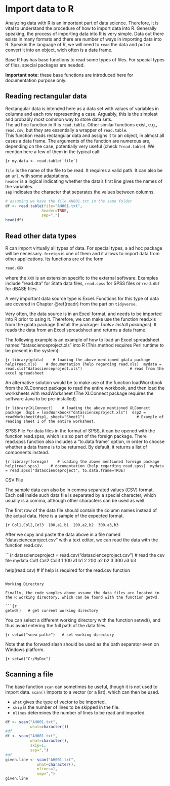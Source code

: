 # Import data to R {#import}

Analyzing data with R is an important part of data science. Therefore, it is vital to understand the procedure of how to import data into R. Generally speaking, the process of importing data into R is very simple. Data out there exists in many formats and there are number of ways in importing data into R. Speakin the language of R, we will need to `read` the data and put or convert it into an object, wich often is a data frame. 

Base R has has base functions to read some types of files. For special types of files, special packages are needed.

**Important note:** these base functions are introduced here for documentation purpose only. 

## Reading rectangular data

Rectangular data is intended here as a data set with values of variables in columns and each row representing a case. Arguably, this is the simplest and probably most common way to store data sets.  
The ad hoc function in R is `read.table`. Other similar functions exist, e.g., `read.csv`, but they are essentially a wrapper of `read.table`.   
This function reads rectangular data and assigns it to an object, in almost all cases a data frame. The arguments of the function are numerous are, depending on the case, potentially very useful (check `?read.table`).  We mention here a few of them in the typical call:

```{r
my.data <- read.table(`file`)
``` 

`file` is the name of the file to be read. It requires a valid path. It can also be an `url`, with some adaptations.  
`header` is a logical indicating whether the data's first line gives the names of the variables.  
`sep` indicates the character that separates the values between columns.

```r
# assuming we have the file AH001.txt in the same folder
df <- read.table(file="AH001.txt",
				header=TRUE,
				sep=",")
head(df)
```

## Read other data types

R can import virtually all types of data. For special types, a ad hoc package will be necessary. `foreign` is one of them and it allows to import data from other applications. Its functions are of the form

```r
read.XXX
```
 where the `XXX` is an extension specific to the external software. Examples include "read.dta" for Stata data files, `read.spss` for SPSS files or `read.dbf` for dBASE files.   

A very important data source type is Excel. Functions for this type of data are covered in Chapter \@ref(readr) from the part on `tidyverse`.

Very often, the data source is in an Excel format, and needs to be imported into R prior to using it. Therefore, we can make use the function read.xls from the gdata package (Install the package: _Tools> Install packages_). It reads the data from an Excel spreadsheet and returns a data frame. 

The following example is an example of how to load an Excel spreadsheet named "datascienceproject.xls" into R (This method requires Perl runtime to be present in the system):

```{r
library(gdata)    # loading the above mentioned gdata package 
help(read.xls)    # documentation (help regarding read.xls) 
mydata = read.xls("datascienceproject.xls")  
                  # read from the excel spreadsheet
```

An alternative solution would be to make use of the function loadWorkbook from the XLConnect package to read the entire workbook, and then load the worksheets with readWorksheet (The XLConnect package requires the software Java to be pre-installed).

```{r
library(XLConnect)    # loading the above mentioned XLConnect package 
dsp1 = loadWorkbook("datascienceproject.xls") 
dsp2 = readWorksheet(dsp1, sheet="Sheet1")
                      # Example of reading sheet 1 of the entire worksheet.
```

SPSS File
For data files in the format of SPSS, it can be opened with the function read.spss, which is also part of the foreign package. There read.spss function also includes a "to.data.frame" option, in order to choose whether a data frame is to be returned. By default, it returns a list of components instead.

```{r
library(foreign)    # loading the above mentioned foreign package 
help(read.spss)     # documentation (help regarding read.spss) 
mydata = read.spss("datascienceproject", to.data.frame=TRUE)
```

CSV File

The sample data can also be in comma separated values (CSV) format. Each cell inside such data file is separated by a special character, which usually is a comma, although other characters can be used as well.

The first row of the data file should contain the column names instead of the actual data. Here is a sample of the expected format.

```{r
Col1,Col2,Col3 
100,a1,b1 
200,a2,b2 
300,a3,b3
```

After we copy and paste the data above in a file named "datascienceproject.csv" with a text editor, we can read the data with the function read.csv.

```{r
datascienceproject = read.csv("datascienceproject.csv")  # read the csv file 
mydata 
  Col1 Col2 Col3 
1  100   a1   b1 
2  200   a2   b2 
3  300   a3   b3

help(read.csv)    # If help is required for the read.csv function
```

Working Directory

Finally, the code samples above assume the data files are located in the R working directory, which can be found with the function getwd.

```{r
getwd()   # get current working directory
```

You can select a different working directory with the function setwd(), and thus avoid entering the full path of the data files.

```{r
setwd("<new path>")   # set working directory
```

Note that the forward slash should be used as the path separator even on Windows platform.

```{r
setwd("C:/MyDoc")
```

## Scanning a file

The base function `scan` can sometimes be useful, though it is not used to import data. `scan()` imports to a vector (or a list), which can then be used.   

- `what` gives the type of vector to be imported.  
- `skip` is the number of lines to be skipped in the file.  
- `nlines` determines the number of lines to be read and imported.

```r
df <- scan("AH001.txt", 
           what=character())
#df
df <- scan("AH001.txt", 
           what=character(), 
           skip=1, 
           sep=",")
#df
given.line <- scan("AH001.txt", 
              what=character(), 
              nlines=1, 
              sep=",")
given.line
```